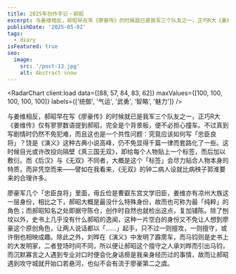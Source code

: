 ```yaml
---
title: 2025年创作手记・郝昭
excerpt: 与姜维相反，郝昭早在写《廖豪传》的时候就已是我军三个队友之一，正巧R大《姜维传》仅有寥寥数语提到郝昭，完全是个背景板，便不必担心撞车。
publishDate: '2025-05-02'
tags:
  - diary
isFeatured: true
seo:
  image:
    src: '/post-13.jpg'
    alt: Abstract snow
---
```



<RadarChart client:load data={[88, 57, 84, 83, 62]} maxValues={[100, 100, 100, 100, 100]} labels={['统御', '气运', '武勇', '智略', '魅力']} />

与姜维相反，郝昭早在写《廖豪传》的时候就已是我军三个队友之一，正巧R大《姜维传》仅有寥寥数语提到郝昭，完全是个背景板，便不必担心撞车。不过真到写剧情时仍然不免犯难，而且这也是一个共性问题：究竟应该如何写「忠臣良将」？饶是《演义》这种古典小说高峰，仍不免显得千篇一律而套路化了一些。这时候目光或许改投向隔壁《真三国无双》，即给每个人物贴上一个标签，而后加以敷衍。而《后汉》与《无双》不同者，大概是这个「标签」会尽力贴合人物本身的特质，而非凭空而来——譬如在我看来，《无双》的钟二病人设就比病秧子郭淮要来的合理许多。

廖豪军几个「忠臣良将」里面，毋丘俭是曹叡东宫文学旧臣，姜维亦有凉州大族这一层身份，相比之下，郝昭大概是最没什么特殊身份，故而也可称为最「纯粹」的角色；而郝昭知名之处即据守陈仓，创作时自然也就检出这点，复加铺陈。除了刨坟以外，史书上几乎没有什么郝昭的逸闻，这种一片空白的身份又不免让人想到廖豪这个原创角色，让两人说话都以「……」起手，只不过一则擅攻，一则擅守，或许倒也相映成趣。除此之外，刘晔在《演义》中发明了霹雳车，而马钧则是史书上的大发明家，二者登场时间不同，所以便让郝昭这个擅守之人承刘晔而引出马钧，而沉默寡言之人遇到专业对口时便会化身话痨是我亲身经历过的事情，故而让郝昭遇到攻守城就开始口若悬河，也似不会有流于廖豪第二之虞。
